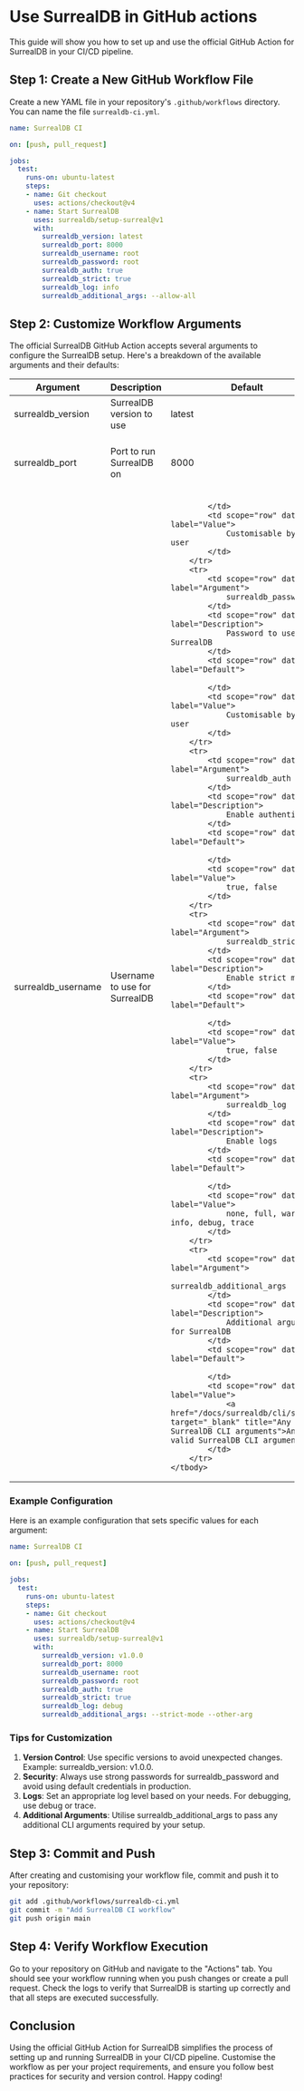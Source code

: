 # Use SurrealDB in GitHub actions

This guide will show you how to set up and use the official GitHub Action for SurrealDB in your CI/CD pipeline.

## Step 1: Create a New GitHub Workflow File

Create a new YAML file in your repository's `.github/workflows` directory. You can name the file `surrealdb-ci.yml`.

```yaml
name: SurrealDB CI

on: [push, pull_request]

jobs:
  test:
    runs-on: ubuntu-latest
    steps:
    - name: Git checkout
      uses: actions/checkout@v4
    - name: Start SurrealDB
      uses: surrealdb/setup-surreal@v1
      with:
        surrealdb_version: latest
        surrealdb_port: 8000
        surrealdb_username: root
        surrealdb_password: root
        surrealdb_auth: true
        surrealdb_strict: true
        surrealdb_log: info
        surrealdb_additional_args: --allow-all
```

## Step 2: Customize Workflow Arguments

The official SurrealDB GitHub Action accepts several arguments to configure the SurrealDB setup. Here's a breakdown of the available arguments and their defaults:

<table>
    <thead>
        <tr>
            <th scope="col">Argument</th>
            <th scope="col">Description</th>
            <th scope="col">Default</th>
            <th scope="col">Value</th>
        </tr>
    </thead>
    <tbody>
        <tr>
            <td scope="row" data-label="Argument">
                surrealdb_version
            </td>
            <td scope="row" data-label="Description">
                SurrealDB version to use
            </td>
            <td scope="row" data-label="Default">
                latest
            </td>
            <td scope="row" data-label="Value">
                latest, v1.x.x
            </td>
        </tr>
        <tr>
            <td scope="row" data-label="Argument">
                surrealdb_port
            </td>
            <td scope="row" data-label="Description">
                Port to run SurrealDB on
            </td>
            <td scope="row" data-label="Default">
                8000
            </td>
            <td scope="row" data-label="Value">
                Valid number from 0 to 65535
            </td>
        </tr>
        <tr>
            <td scope="row" data-label="Argument">
                surrealdb_username
            </td>
            <td scope="row" data-label="Description">
                Username to use for SurrealDB
            </td>
            <td scope="row" data-label="Default">
                
            </td>
            <td scope="row" data-label="Value">
                Customisable by the user
            </td>
        </tr>
        <tr>
            <td scope="row" data-label="Argument">
                surrealdb_password
            </td>
            <td scope="row" data-label="Description">
                Password to use for SurrealDB         
            </td>
            <td scope="row" data-label="Default">
                
            </td>
            <td scope="row" data-label="Value">
                Customisable by the user
            </td>
        </tr>
        <tr>
            <td scope="row" data-label="Argument">
                surrealdb_auth
            </td>
            <td scope="row" data-label="Description">
                Enable authentication        
            </td>
            <td scope="row" data-label="Default">
                
            </td>
            <td scope="row" data-label="Value">
                true, false
            </td>
        </tr>
        <tr>
            <td scope="row" data-label="Argument">
                surrealdb_strict
            </td>
            <td scope="row" data-label="Description">
                Enable strict mode       
            </td>
            <td scope="row" data-label="Default">
                
            </td>
            <td scope="row" data-label="Value">
                true, false
            </td>
        </tr>
        <tr>
            <td scope="row" data-label="Argument">
                surrealdb_log
            </td>
            <td scope="row" data-label="Description">
                Enable logs       
            </td>
            <td scope="row" data-label="Default">
                
            </td>
            <td scope="row" data-label="Value">
                none, full, warn, info, debug, trace
            </td>
        </tr>
        <tr>
            <td scope="row" data-label="Argument">
                surrealdb_additional_args
            </td>
            <td scope="row" data-label="Description">
                Additional arguments for SurrealDB       
            </td>
            <td scope="row" data-label="Default">
                
            </td>
            <td scope="row" data-label="Value">
                <a href="/docs/surrealdb/cli/start#" target="_blank" title="Any valid SurrealDB CLI arguments">Any valid SurrealDB CLI arguments</a>
            </td>
        </tr>
    </tbody>
</table>


### Example Configuration

Here is an example configuration that sets specific values for each argument:

```yaml
name: SurrealDB CI

on: [push, pull_request]

jobs:
  test:
    runs-on: ubuntu-latest
    steps:
    - name: Git checkout
      uses: actions/checkout@v4
    - name: Start SurrealDB
      uses: surrealdb/setup-surreal@v1
      with:
        surrealdb_version: v1.0.0
        surrealdb_port: 8000
        surrealdb_username: root
        surrealdb_password: root
        surrealdb_auth: true
        surrealdb_strict: true
        surrealdb_log: debug
        surrealdb_additional_args: --strict-mode --other-arg
```

### Tips for Customization

1. **Version Control**: Use specific versions to avoid unexpected changes. Example: surrealdb_version: v1.0.0.
2. **Security**: Always use strong passwords for surrealdb_password and avoid using default credentials in production.
3. **Logs**: Set an appropriate log level based on your needs. For debugging, use debug or trace.
4. **Additional Arguments**: Utilise surrealdb_additional_args to pass any additional CLI arguments required by your setup.

## Step 3: Commit and Push

After creating and customising your workflow file, commit and push it to your repository:
```sh
git add .github/workflows/surrealdb-ci.yml
git commit -m "Add SurrealDB CI workflow"
git push origin main
```

## Step 4: Verify Workflow Execution

Go to your repository on GitHub and navigate to the "Actions" tab. You should see your workflow running when you push changes or create a pull request. Check the logs to verify that SurrealDB is starting up correctly and that all steps are executed successfully.

## Conclusion

Using the official GitHub Action for SurrealDB simplifies the process of setting up and running SurrealDB in your CI/CD pipeline. Customise the workflow as per your project requirements, and ensure you follow best practices for security and version control. Happy coding!


